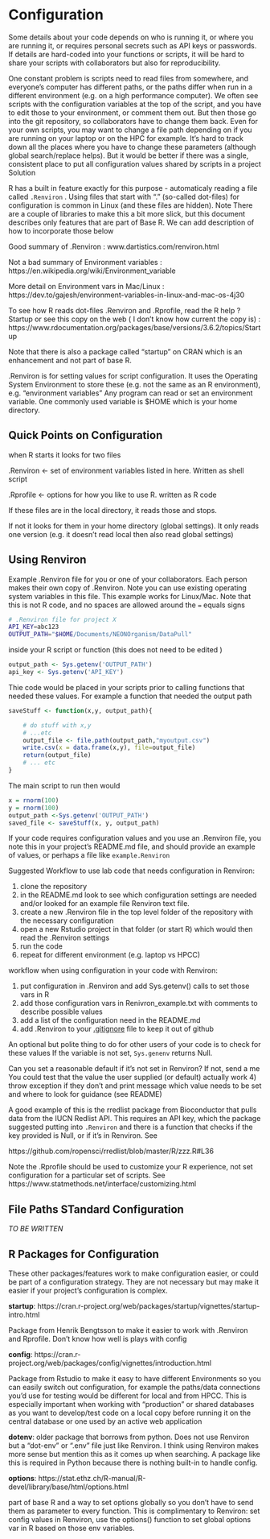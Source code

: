 # Configuration

Some details about your code depends on who is running it, or where you are running it, or requires personal secrets such as API keys or passwords.   If details are hard-coded into your functions or scripts, it will be hard to share your scripts with collaborators but also for reproducibility.    

One constant problem is scripts need to read files from somewhere, and everyone's computer has different paths, or the paths differ when run in a different environment (e.g. on a high performance computer).    We often see scripts with the configuration variables at the top of the script,  and you have to edit those to your environment, or comment them out.  But then those go into the git repository, so collaborators have to change them back.    Even for your own scripts, you may want to change a file path depending on if you are running on your laptop or on the HPC for example.  It's hard to track down all the places where you have to change these parameters (although global search/replace helps).   But it would be better if there was a single, consistent place to put all configuration values shared by scripts in a project
Solution

R has a built in feature exactly for this purpose - automaticaly reading a file called `.Renviron` .   Using files that start with "." (so-called dot-files) for configuration is common in Linux (and these files are hidden).  Note There are a couple of libraries to make this a bit more slick, but this document describes only features that are part of Base R.   We can add description of how to incorporate those below

Good summary of .Renviron : www.dartistics.com/renviron.html

Not a bad summary of Environment variables : https://en.wikipedia.org/wiki/Environment_variable

More detail on Environment vars in Mac/Linux : https://dev.to/gajesh/environment-variables-in-linux-and-mac-os-4j30

To see how R reads dot-files .Renviron and .Rprofile, read the R help ?Startup or see this copy on the web ( I don't know how current the copy is) : https://www.rdocumentation.org/packages/base/versions/3.6.2/topics/Startup

Note that there is also a package called "startup" on CRAN which is an enhancement and not part of base R. 

.Renviron is for setting values for script configuration.  It uses the Operating System Environment to store these (e.g. not the same as an R environment), e.g. "environment variables"    Any program can read or set an environment variable.   One commonly used variable is $HOME which is your home directory.   

## Quick Points on Configuration

when R starts it looks for two files 

.Renviron   <- set of environment variables listed in here.  Written as shell script

.Rprofile  <- options for how you like to use R.  written as R code

If these files are in the local directory, it reads those and stops. 

If not it looks for them in your home directory (global settings).     It only reads one version (e.g. it doesn't read local then also read global settings) 
 
## Using Renviron

Example .Renviron file for you or one of your collaborators.  Each person makes their own copy of .Renviron.   Note you can use existing operating system variables in this file.  This example works for Linux/Mac.    Note that this is not R code, and no spaces are allowed around the `=` equals signs


```sh
# .Renviron file for project X
API_KEY=abc123
OUTPUT_PATH="$HOME/Documents/NEONOrganism/DataPull"   
```


inside your R script or function (this does not need to be edited )


```r
output_path <- Sys.getenv('OUTPUT_PATH')
api_key <- Sys.getenv('API_KEY')
```


Thie code would be placed in your scripts prior to calling functions that needed these values.  For example a function that needed the output path


```r
saveStuff <- function(x,y, output_path){

    # do stuff with x,y
    # ...etc
    output_file <- file.path(output_path,"myoutput.csv")    
    write.csv(x = data.frame(x,y), file=output_file)
    return(output_file)
    # ... etc
}
```

The main script to run then would 

```r
x = rnorm(100)
y = rnorm(100)
output_path <-Sys.getenv('OUTPUT_PATH')
saved_file <- saveStuff(x, y, output_path)
```


If your code requires configuration values and you use an .Renviron file, you note this in your project's README.md file, and should provide an example of values, or perhaps a file like `example.Renviron`



Suggested Workflow to use lab code that needs configuration in Renviron:

1. clone the repository
2. in the README.md look to see which configuration settings are needed
   and/or looked for an example file Renviron text file.  
3. create a new .Renviron file in the top level folder of the repository with the necessary configuration
4. open a new Rstudio project in that folder (or start R) which would then read the .Renviron settings
5. run the code
6.  repeat for different environment (e.g. laptop vs HPCC)

workflow when using configuration in your code with Renviron:

1. put configuration in .Renviron and add Sys.getenv() calls to set those vars in R
2. add those configuration vars in Renivron_example.txt with comments to describe possible values
3. add a list of the configuration need in the README.md
5. add .Renviron to your  [.gitignore](https://help.github.com/en/github/using-git/ignoring-files) file to keep it out of github


An optional but polite thing to do for other users of your code is to check for these values  If the variable is not set, `Sys.genenv` returns Null.  
    
Can you set a reasonable default if it's not set in Renviron?
If not, send a me
You could test that the value the user supplied (or default) actually work
    4) throw exception if they don't and print message which value needs to be set and where to look for guidance (see README)

A good example of this is the rredlist package from Bioconductor that pulls data from the IUCN Redlist API.  This requires an API key, which the package suggested putting into `.Renviron` and there is a function that checks if the key provided is Null, or if it's in Renviron.  See 

https://github.com/ropensci/rredlist/blob/master/R/zzz.R#L36

Note the .Rprofile should be used to customize your R experience, not set configuration for a particular set of scripts.   See https://www.statmethods.net/interface/customizing.html  


## File Paths STandard Configuration

*TO BE WRITTEN*

## R Packages for Configuration

These other packages/features work to make configuration easier, or could be part of a configuration strategy.   They are not necessary but may make it easier if your project's configuration is complex.  

**startup**: https://cran.r-project.org/web/packages/startup/vignettes/startup-intro.html

Package from Henrik Bengtsson to make it easier to work with .Renviron and Rprofile.  Don't know how well is plays with config

**config**: https://cran.r-project.org/web/packages/config/vignettes/introduction.html

Package from Rstudio to make it easy to have different Environments so you can easily switch out configuration, for example the paths/data connections you'd use for testing would be different for local and from HPCC.  This is especially important when working with "production" or shared databases as you want to develop/test code on a local copy before running it on the central database or one used by an active web application

**dotenv**: older package that borrows from python.  Does not use Renviron but a "dot-env" or ".env" file just like Renviron.   I think using Renviron makes more sense but mention this as it comes up when searching.  A package like this is required in Python because there is nothing built-in to handle config. 

**options**: https://stat.ethz.ch/R-manual/R-devel/library/base/html/options.html

part of base R and a way to set options globally so you don't have to send them as parameter to every function.  This is complimentary to Renviron:  set config values in Renviron, use the options() function to set  global options var in R based on those env variables. 


